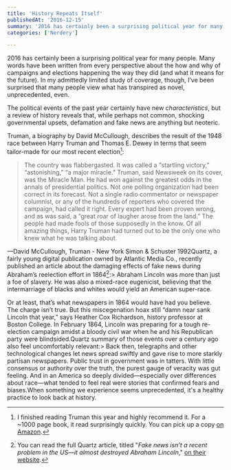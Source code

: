 ```yaml
---
title: 'History Repeats Itself'
publishedAt: '2016-12-15'
summary: '2016 has certainly been a surprising political year for many people. Many words have been written from every perspective about the how and why of campaigns and elections happening the way they did (an...'
categories: ['Nerdery']

---
```


2016 has certainly been a surprising political year for many people. Many words have been written from every perspective about the how and why of campaigns and elections happening the way they did (and what it means for the future). In my admittedly limited study of coverage, though, I’ve been surprised that many people view what has transpired as novel, unprecedented, even.

The political events of the past year certainly have new *characteristics*, but a review of history reveals that, while perhaps not common, shocking governmental upsets, defamation and fake news are anything but neoteric.

Truman, a biography by David McCullough, describes the result of the 1948 race between Harry Truman and Thomas E. Dewey in terms that seem tailor-made for our most recent election[^1]:

> The country was flabbergasted. It was called a “startling victory,” “astonishing,” “a major miracle.” Truman, said Newsweek on its cover, was the Miracle Man. He had won against the greatest odds in the annals of presidential politics. Not one polling organization had been correct in its forecast. Not a single radio commentator or newspaper columnist, or any of the hundreds of reporters who covered the campaign, had called it right. Every expert had been proven wrong, and as was said, a “great roar of laugher arose from the land.” The people had made fools of those supposedly in the know. Of all amazing things, Harry Truman had turned out to be the only one who knew what he was talking about.

—David McCullough, Truman - New York Simon & Schuster 1992Quartz, a fairly young digital publication owned by Atlantic Media Co., recently published an article about the damaging effects of fake news during Abraham’s reelection effort in 1864[^2]:> Abraham Lincoln was more than just a foe of slavery. He was also a mixed-race eugenicist, believing that the intermarriage of blacks and whites would yield an American super-race.

Or at least, that’s what newspapers in 1864 would have had you believe. The charge isn’t true. But this miscegenation hoax still “damn near sank Lincoln that year,” says Heather Cox Richardson, history professor at Boston College. In February 1864, Lincoln was preparing for a tough re-election campaign amidst a bloody civil war when he and his Republican party were blindsided.Quartz summary of those events over a century ago also feel uncomfortably relevant:> Back then, telegraphs and other technological changes let news spread swiftly and gave rise to more starkly partisan newspapers. Public trust in government was in tatters. With little consensus or authority over the truth, the purest gauge of veracity was gut feeling. And in an America so deeply divided—especially over differences about race—what tended to feel real were stories that confirmed fears and biases.When something we experience seems unprecedented, it's a healthy practice to look back at history.

[^1]: I finished reading Truman this year and highly recommend it. For a ~1000 page book, it read surprisingly quickly. You can pick up a copy [on Amazon](https://www.amazon.com/Truman-David-McCullough/dp/0671869205/ref=sr_1_1?ie=UTF8&qid=1481719763&sr=8-1&keywords=truman).



[^2]: You can read the full Quartz article, titled "*Fake news isn’t a recent problem in the US—it almost destroyed Abraham Lincoln*," [on their website](http://qz.com/842816/fake-news-almost-destroyed-abraham-lincoln/).
